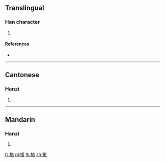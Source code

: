 ==Translingual==

===Han character===
{{Han char|rn=64|rad=手|as=12|sn=15|four=|canj=QTQU|ids=⿰扌着}}

# {{defn|Han|sort=手12}}

====References====
* {{Han ref|kx=0456.220|dkj=12752|hdz=31962.050|uh=64AF|ud=25775}}

----

==Cantonese==

===Hanzi===
{{yue-hanzi|jyut=[[zoek3]]|y=jeuk3}}

# {{defn|lang=yue|sort=手12}}

----

==Mandarin==

===Hanzi===
{{cmn-hanzi|pin=[[zhuó]] ([[zhuo2]]), [[suàn]] ([[suan4]]), [[xuǎn]] ([[xuan3]])|wg=cho<sup>2</sup>, suan<sup>4</sup>, hsüan<sup>3</sup>}}

# {{defn|lang=cmn|sort=手12}}

[[fr:撯]]
[[pl:撯]]
[[th:撯]]
[[zh:撯]]